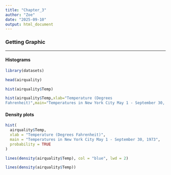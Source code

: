 ```yaml
---
title: "Chapter_3"
author: "Zoe"
date: "2025-09-10"
output: html_document
---
```


### Getting Graphic

------------------------------------------------------------------------

#### Histograms

```r
library(datasets)
```

```r
head(airquality)
```

```r
hist(airquality$Temp)
```

```r
hist(airquality$Temp,xlab="Temperature (Degrees
Fahrenheit)",main="Temperatures in New York City May 1 - September 30, 1973")
```

#### Density plots

```r
hist(
  airquality$Temp,
  xlab = "Temperature (Degrees Fahrenheit)",
  main = "Temperatures in New York City May 1 - September 30, 1973",
  probability = TRUE
)

lines(density(airquality$Temp), col = "blue", lwd = 2)
```

```r
lines(density(airquality$Temp))
```
